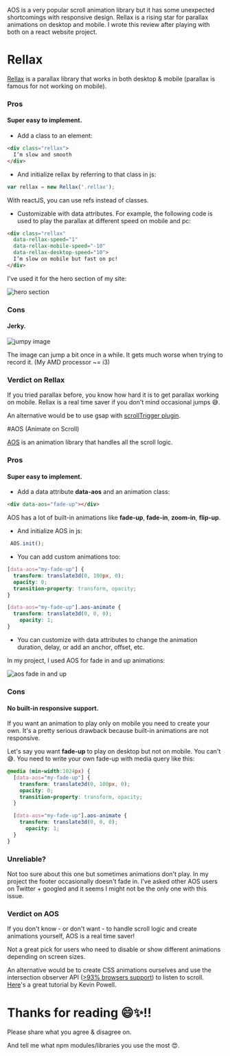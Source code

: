 

AOS is a very popular scroll animation library but it has some unexpected shortcomings with responsive design. Rellax is a rising star for parallax animations on desktop and mobile.
I wrote this review after playing with both on a react website project.

# Rellax

[Rellax](https://dixonandmoe.com/rellax/) is a parallax library that works in both desktop & mobile (parallax is famous for not working on mobile).

### Pros

#### Super easy to implement.

* Add a class to an element:
``` html
<div class="rellax">
  I’m slow and smooth
</div> 
```

* And initialize rellax by referring to that class in js: 
``` js
var rellax = new Rellax('.rellax'); 
```

With reactJS, you can use refs instead of classes.

* Customizable with data attributes. 
For example, the following code is used to play the parallax at different speed on mobile and pc:
``` html
<div class="rellax" 
  data-rellax-speed="1" 
  data-rellax-mobile-speed="-10"
  data-rellax-desktop-speed="10">
  I’m slow on mobile but fast on pc!
</div> 
```

I've used it for the hero section of my site:

![hero section](/images/blog/review-on-rellax-for-parallax-and-aos-animate-on-scroll/0.gif)

### Cons

#### Jerky.

![jumpy image](/images/blog/review-on-rellax-for-parallax-and-aos-animate-on-scroll/1.gif)

The image can jump a bit once in a while. It gets much worse when trying to record it. (My AMD processor ~= i3)

### Verdict on Rellax

If you tried parallax before, you know how hard it is to get parallax working on mobile. Rellax is a real time saver if you don't mind occasional jumps 😅.

An alternative would be to use gsap with [scrollTrigger plugin](https://greensock.com/scrolltrigger).

#AOS (Animate on Scroll)

[AOS](https://michalsnik.github.io/aos) is an animation library that handles all the scroll logic.

### Pros

#### Super easy to implement.

* Add a data attribute **data-aos** and an animation class:
``` html
<div data-aos="fade-up"></div>
```
AOS has a lot of built-in animations like **fade-up**, **fade-in**, **zoom-in**, **flip-up**.

* And initialize AOS in js: 
``` js
 AOS.init();
```

* You can add custom animations too:

``` css
[data-aos="my-fade-up"] {
  transform: translate3d(0, 100px, 0);
  opacity: 0;
  transition-property: transform, opacity;
}

[data-aos="my-fade-up"].aos-animate {
  transform: translate3d(0, 0, 0);
    opacity: 1;
}
```

* You can customize with data attributes to change the animation duration, delay, or add an anchor, offset, etc.

In my project, I used AOS for fade in and up animations:

![aos fade in and up](/images/blog/review-on-rellax-for-parallax-and-aos-animate-on-scroll/2.gif)

### Cons

#### No built-in responsive support. 

If you want an animation to play only on mobile you need to create your own. It's a pretty serious drawback because built-in animations are not responsive. 

Let's say you want **fade-up** to play on desktop but not on mobile. You can't 😅. You need to write your own fade-up with media query like this:

``` css
@media (min-width:1024px) {
  [data-aos="my-fade-up"] {
    transform: translate3d(0, 100px, 0);
    opacity: 0;
    transition-property: transform, opacity;
  }

  [data-aos="my-fade-up"].aos-animate {
    transform: translate3d(0, 0, 0);
      opacity: 1;
  }
}
```

### Unreliable?

Not too sure about this one but sometimes animations don't play. In my project the footer occasionally doesn't fade in. I've asked other AOS users on Twitter + googled and it seems I might not be the only one with this issue.

### Verdict on AOS

If you don't know - or don't want - to handle scroll logic and create animations yourself, AOS is a real time saver! 

Not a great pick for users who need to disable or show different animations depending on screen sizes.

An alternative would be to create CSS animations ourselves and use the intersection observer API ([>93% browsers support](https://caniuse.com/intersectionobserver)) to listen to scroll.
[Here](https://www.youtube.com/watch?v=T8EYosX4NOo)'s a great tutorial by Kevin Powell.

# Thanks for reading 😄✨!!

Please share what you agree & disagree on.

And tell me what npm modules/libraries you use the most 😍.
